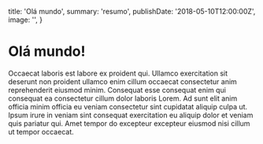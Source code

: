 
  title: 'Olá mundo',
  summary: 'resumo',
  publishDate: '2018-05-10T12:00:00Z',
  image: '',
}

# Olá mundo!

Occaecat laboris est labore ex proident qui. Ullamco exercitation sit deserunt non proident ullamco enim cillum occaecat consectetur anim reprehenderit eiusmod minim. Consequat esse consequat enim qui consequat ea consectetur cillum dolor laboris Lorem. Ad sunt elit anim officia minim officia eu veniam consectetur sint cupidatat aliquip culpa ut. Ipsum irure in veniam sint consequat exercitation eu aliquip dolor et veniam quis pariatur qui. Amet tempor do excepteur excepteur eiusmod nisi cillum ut tempor occaecat.

